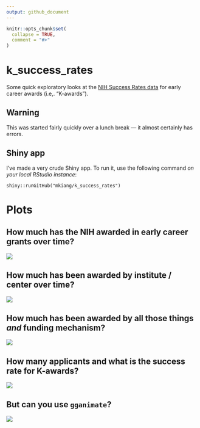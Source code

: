 ```yaml
---
output: github_document
---
```


<!-- README.md is generated from README.Rmd. Please edit that file -->

```r
knitr::opts_chunk$set(
  collapse = TRUE,
  comment = "#>"
)
```
# k_success_rates

Some quick exploratory looks at the [NIH Success Rates data](https://report.nih.gov/success_rates/) for early career awards (i.e,. "K-awards"). 

## Warning

This was started fairly quickly over a lunch break — it almost certainly has errors. 

## Shiny app

I've made a very crude Shiny app. To run it, use the following command *on your local RStudio instance*:

```
shiny::runGitHub("mkiang/k_success_rates")
```

# Plots

## How much has the NIH awarded in early career grants over time?

![](./plots/overall_funding.png)

## How much has been awarded by institute / center over time?

![](./plots/overall_funding_by_institute.png)

## How much has been awarded by all those things *and* funding mechanism?

![](./plots/awards_by_type_institute.png)

## How many applicants and what is the success rate for K-awards?

![](./plots/successrates_by_type_institute.png)

## But can you use `gganimate`?

![](./plots/animated_awards.gif)
